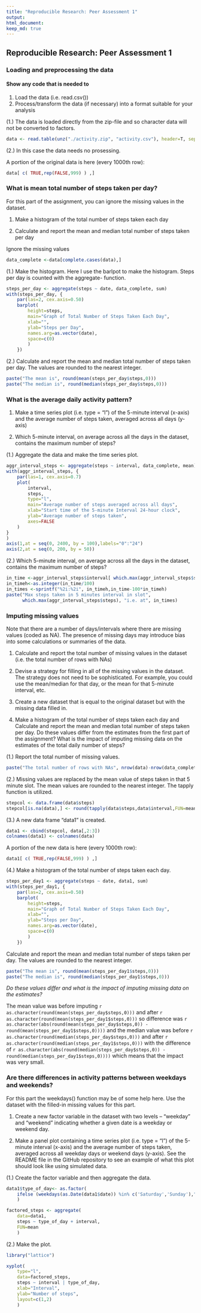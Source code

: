 ```yaml
---
title: "Reproducible Research: Peer Assessment 1"
output: 
html_document:
keep_md: true
---
```


## Reproducible Research: Peer Assessment 1

### Loading and preprocessing the data

#### Show any code that is needed to
1. Load the data (i.e. read.csv())
2. Process/transform the data (if necessary) into a format suitable for your analysis

(1.) The data is loaded directly from the zip-file and so character data will not be converted to factors.  
``` r
data <- read.table(unz("./activity.zip", "activity.csv"), header=T, sep=",", stringsAsFactors=FALSE)
```

(2.) In this case the data needs no prosessing. 

A portion of the original data is here (every 1000th row):
``` r
data[ c( TRUE,rep(FALSE,999) ) ,]
```
### What is mean total number of steps taken per day?

For this part of the assignment, you can ignore the missing values in the dataset.

1. Make a histogram of the total number of steps taken each day

2. Calculate and report the mean and median total number of steps taken per day

Ignore the missing values  
``` r
data_complete <-data[complete.cases(data),]
```



(1.) Make the histogram. Here I use the barlpot to make the histogram. Steps per day is counted with the aggregate- function.


``` r
steps_per_day <- aggregate(steps ~ date, data_complete, sum)
with(steps_per_day, {
    par(las=2, cex.axis=0.50)
    barplot(
        height=steps,
        main="Graph of Total Number of Steps Taken Each Day",
        xlab="",
        ylab="Steps per Day",
        names.arg=as.vector(date),
        space=c(0)
        )
    })
```  

(2.) Calculate and report the mean and median total number of steps taken per day. The values are rounded to the nearest integer.

``` r
paste("The mean is", round(mean(steps_per_day$steps,0)))
paste("The median is", round(median(steps_per_day$steps,0)))

```
### What is the average daily activity pattern?

1. Make a time series plot (i.e. type = "l") of the 5-minute interval (x-axis) and the average number of steps taken, averaged across all days (y-axis)

2. Which 5-minute interval, on average across all the days in the dataset, contains the maximum number of steps?

(1.) Aggregate the data and make the time series plot.

``` r

aggr_interval_steps <- aggregate(steps ~ interval, data_complete, mean)
with(aggr_interval_steps, {
    par(las=1, cex.axis=0.7)
    plot(
        interval,
        steps,
        type="l",
        main="Average number of steps averaged across all days",
        xlab="Start time of the 5-minute Interval 24-hour clock",
        ylab="Average number of steps taken",
        axes=FALSE
    )
}
)
axis(1,at = seq(0, 2400, by = 100),labels="0":"24")
axis(2,at = seq(0, 200, by = 50))

```

(2.) Which 5-minute interval, on average across all the days in the dataset, contains the maximum number of steps?

``` r
in_time <-aggr_interval_steps$interval[ which.max(aggr_interval_steps$steps)]
in_timeh<-as.integer(in_time/100)
in_times <-sprintf("%2i:%2i", in_timeh,in_time-100*in_timeh)
paste("Max steps taken in 5 minutes interval in slot", 
      which.max(aggr_interval_steps$steps), "i.e. at", in_times)

```
### Imputing missing values

Note that there are a number of days/intervals where there are missing values (coded as NA). The presence of missing days may introduce bias into some calculations or summaries of the data.  

1. Calculate and report the total number of missing values in the dataset (i.e. the total number of rows with NAs)

2. Devise a strategy for filling in all of the missing values in the dataset. The strategy does not need to be sophisticated. For example, you could use the mean/median for that day, or the mean for that 5-minute interval, etc.

3. Create a new dataset that is equal to the original dataset but with the missing data filled in.

4. Make a histogram of the total number of steps taken each day and Calculate and report the mean and median total number of steps taken per day. Do these values differ from the estimates from the first part of the assignment? What is the impact of imputing missing data on the estimates of the total daily number of steps?   

(1.) Report the total number of missing values.
``` r
paste("The total number of rows with NAs", nrow(data)-nrow(data_complete),".")

```
(2.) Missing values are replaced by the mean value of steps taken in that 5 minute slot. The mean values are rounded to the nearest integer. The tapply function is utilized.

``` r

stepcol <- data.frame(data$steps)
stepcol[is.na(data),] <- round(tapply(data$steps,data$interval,FUN=mean,na.rm=TRUE))
```
(3.) A new data frame "data1" is created.
``` r

data1 <- cbind(stepcol, data[,2:3])
colnames(data1) <- colnames(data)

```

A portion of the new data is here (every 1000th row):
``` r
data1[ c( TRUE,rep(FALSE,999) ) ,]
```

(4.) Make a histogram of the total number of steps taken each day.


``` r
steps_per_day1 <- aggregate(steps ~ date, data1, sum)
with(steps_per_day1, {
    par(las=2, cex.axis=0.50)
    barplot(
        height=steps,
        main="Graph of Total Number of Steps Taken Each Day",
        xlab="",
        ylab="Steps per Day",
        names.arg=as.vector(date),
        space=c(0)
        )
    })
```  

Calculate and report the mean and median total number of steps taken per day. The values are rounded to the nearest integer.

``` r
paste("The mean is", round(mean(steps_per_day1$steps,0)))
paste("The median is", round(median(steps_per_day1$steps,0)))

```
*Do these values differ and what is the impact of imputing missing data on the estimates?*    

The mean value was before imputing `r as.character(round(mean(steps_per_day$steps,0)))` and after `r as.character(round(mean(steps_per_day1$steps,0)))` so difference was `r as.character(abs(round(mean(steps_per_day$steps,0)) - round(mean(steps_per_day1$steps,0))))` and the median value was before `r as.character(round(median(steps_per_day$steps,0)))` and after `r as.character(round(median(steps_per_day1$steps,0)))` with the difference of  `r as.character(abs(round(median(steps_per_day$steps,0)) - round(median(steps_per_day1$steps,0))))` which means that the impact was very small.  


### Are there differences in activity patterns between weekdays and weekends?

For this part the weekdays() function may be of some help here. Use the dataset with the filled-in missing values for this part.

1. Create a new factor variable in the dataset with two levels – “weekday” and “weekend” indicating whether a given date is a weekday or weekend day.

2. Make a panel plot containing a time series plot (i.e. type = "l") of the 5-minute interval (x-axis) and the average number of steps taken, averaged across all weekday days or weekend days (y-axis). See the README file in the GitHub repository to see an example of what this plot should look like using simulated data.

(1.) Create the factor variable and then aggregate the data.

``` r
data1$type_of_day<- as.factor(
    ifelse (weekdays(as.Date(data1$date)) %in% c('Saturday','Sunday'),"weekend","weekday")
    ) 

factored_steps <- aggregate(
    data=data1,
    steps ~ type_of_day + interval,
    FUN=mean
    )

```

(2.) Make the plot.

``` r

library("lattice")

xyplot(
    type="l",
    data=factored_steps,
    steps ~ interval | type_of_day,
    xlab="Interval",
    ylab="Number of steps",
    layout=c(1,2)
    )

```  
